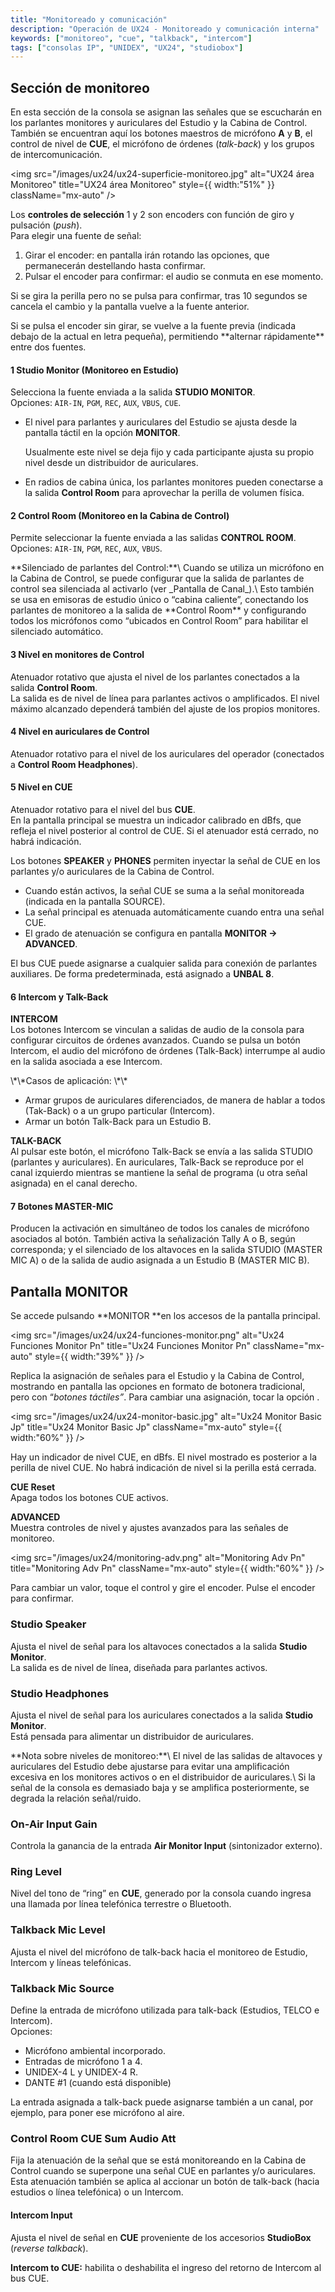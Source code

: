 ```yaml
---
title: "Monitoreado y comunicación"
description: "Operación de UX24 - Monitoreado y comunicación interna"
keywords: ["monitoreo", "cue", "talkback", "intercom"]
tags: ["consolas IP", "UNIDEX", "UX24", "studiobox"]
---
```


## Sección de monitoreo

En esta sección de la consola se asignan las señales que se escucharán en los parlantes monitores y auriculares del Estudio y la Cabina de Control.\
También se encuentran aquí los botones maestros de micrófono **A** y **B**, el control de nivel de **CUE**, el micrófono de órdenes (_talk-back_) y los grupos de intercomunicación.

<img
  src="/images/ux24/ux24-superficie-monitoreo.jpg"
  alt="UX24 área Monitoreo"
  title="UX24 área Monitoreo"
  style={{ width:"51%" }}
  className="mx-auto"
/>

Los **controles de selección** 1 y 2 son encoders con función de giro y pulsación (_push_).\
Para elegir una fuente de señal:

1. Girar el encoder: en pantalla irán rotando las opciones, que permanecerán destellando hasta confirmar.
2. Pulsar el encoder para confirmar: el audio se conmuta en ese momento.

Si se gira la perilla pero no se pulsa para confirmar, tras 10 segundos se cancela el cambio y la pantalla vuelve a la fuente anterior.

<Tip>
  Si se pulsa el encoder sin girar, se vuelve a la fuente previa (indicada debajo de la actual en letra pequeña), permitiendo **alternar rápidamente** entre dos fuentes.
</Tip>

#### 1 <Icon icon="arrow-right-long" iconType="solid" color="#ffa300" size={18} />  Studio Monitor (Monitoreo en Estudio)

Selecciona la fuente enviada a la salida **STUDIO MONITOR**.\
Opciones: `AIR-IN`, `PGM`, `REC`, `AUX`, `VBUS`, `CUE`.

- El nivel para parlantes y auriculares del Estudio se ajusta desde la pantalla táctil en la opción **MONITOR**.

  Usualmente este nivel se deja fijo y cada participante ajusta su propio nivel desde un distribuidor de auriculares.
- En radios de cabina única, los parlantes monitores pueden conectarse a la salida **Control Room** para aprovechar la perilla de volumen física.

#### 2 <Icon icon="arrow-right-long" iconType="solid" color="#ffa300" size={18} /> Control Room (Monitoreo en la Cabina de Control)

Permite seleccionar la fuente enviada a las salidas **CONTROL ROOM**.\
Opciones: `AIR-IN`, `PGM`, `REC`, `AUX`, `VBUS`.

<Note>
  **Silenciado de parlantes del Control:**\
  Cuando se utiliza un micrófono en la Cabina de Control, se puede configurar que la salida de parlantes de control sea silenciada al activarlo (ver _Pantalla de Canal_).\
  Esto también se usa en emisoras de estudio único o “cabina caliente”, conectando los parlantes de monitoreo a la salida de **Control Room** y configurando todos los micrófonos como “ubicados en Control Room” para habilitar el silenciado automático.
</Note>

#### 3 <Icon icon="arrow-right-long" iconType="solid" color="#ffa300" size={18} /> Nivel en monitores de Control

Atenuador rotativo que ajusta el nivel de los parlantes conectados a la salida **Control Room**.\
La salida es de nivel de línea para parlantes activos o amplificados. El nivel máximo alcanzado dependerá también del ajuste de los propios monitores.

#### 4 <Icon icon="arrow-right-long" iconType="solid" color="#ffa300" size={18} /> Nivel en auriculares de Control

Atenuador rotativo para el nivel de los auriculares del operador (conectados a **Control Room Headphones**).

#### 5 <Icon icon="arrow-right-long" iconType="solid" color="#ffa300" size={18} /> Nivel en CUE

Atenuador rotativo para el nivel del bus **CUE**.\
En la pantalla principal se muestra un indicador calibrado en dBfs, que refleja el nivel posterior al control de CUE. Si el atenuador está cerrado, no habrá indicación.

Los botones **SPEAKER** y **PHONES** permiten inyectar la señal de CUE en los parlantes y/o auriculares de la Cabina de Control.

- Cuando están activos, la señal CUE se suma a la señal monitoreada (indicada en la pantalla SOURCE).
- La señal principal es atenuada automáticamente cuando entra una señal CUE.
- El grado de atenuación se configura en pantalla **MONITOR → ADVANCED**.

El bus CUE puede asignarse a cualquier salida para conexión de parlantes auxiliares. De forma predeterminada, está asignado a **UNBAL 8**.

#### 6 <Icon icon="arrow-right-long" iconType="solid" color="#ffa300" size={18} /> Intercom y Talk-Back

**INTERCOM**\
Los botones Intercom se vinculan a salidas de audio de la consola para configurar circuitos de órdenes avanzados. Cuando se pulsa un botón Intercom, el audio del micrófono de órdenes (Talk-Back) interrumpe al audio en la salida asociada a ese Intercom.

<Tip>
  \*\*Casos de aplicación: \*\*

  - Armar grupos de auriculares diferenciados, de manera de hablar a todos (Tak-Back) o a un grupo particular (Intercom).
  - Armar un botón Talk-Back para un Estudio B.
</Tip>

**TALK-BACK**\
Al pulsar este botón, el micrófono Talk-Back se envía a las salida STUDIO (parlantes y auriculares). En auriculares, Talk-Back se reproduce por el canal izquierdo mientras se mantiene la señal de programa (u otra señal asignada) en el canal derecho.

#### 7 <Icon icon="arrow-right-long" iconType="solid" color="#ffa300" size={18} /> Botones MASTER-MIC

Producen la activación en simultáneo de todos los canales de micrófono asociados al botón. También activa la señalización Tally A o B, según corresponda; y el silenciado de los altavoces en la salida STUDIO (MASTER MIC A) o de la salida de audio asignada a un Estudio B (MASTER MIC B).

## Pantalla MONITOR

Se accede pulsando \*\*MONITOR \*\*en los accesos de la pantalla principal.

<img
  src="/images/ux24/ux24-funciones-monitor.png"
  alt="Ux24 Funciones Monitor Pn"
  title="Ux24 Funciones Monitor Pn"
  className="mx-auto"
  style={{ width:"39%" }}
/>

Replica la asignación de señales para el Estudio y la Cabina de Control, mostrando en pantalla las opciones en formato de botonera tradicional, pero con “_botones táctiles”_. Para cambiar una asignación, tocar la opción .

<img
  src="/images/ux24/ux24-monitor-basic.jpg"
  alt="Ux24 Monitor Basic Jp"
  title="Ux24 Monitor Basic Jp"
  className="mx-auto"
  style={{ width:"60%" }}
/>

Hay un indicador de nivel CUE, en dBfs. El nivel mostrado es posterior a la perilla de nivel CUE. No habrá indicación de nivel si la perilla está cerrada.

**CUE Reset**\
Apaga todos los botones CUE activos.

**ADVANCED**\
Muestra controles de nivel y ajustes avanzados para las señales de monitoreo.

<img
  src="/images/ux24/monitoring-adv.png"
  alt="Monitoring Adv Pn"
  title="Monitoring Adv Pn"
  className="mx-auto"
  style={{ width:"60%" }}
/>

<Note>
  Para cambiar un valor, toque el control y gire el encoder. Pulse el encoder para confirmar.
</Note>

### Studio Speaker

Ajusta el nivel de señal para los altavoces conectados a la salida **Studio Monitor**.\
La salida es de nivel de línea, diseñada para parlantes activos.

### Studio Headphones

Ajusta el nivel de señal para los auriculares conectados a la salida **Studio Monitor**.\
Está pensada para alimentar un distribuidor de auriculares.

<Warning>
  **Nota sobre niveles de monitoreo:**\
  El nivel de las salidas de altavoces y auriculares del Estudio debe ajustarse para evitar una amplificación excesiva en los monitores activos o en el distribuidor de auriculares.\
  Si la señal de la consola es demasiado baja y se amplifica posteriormente, se degrada la relación señal/ruido.
</Warning>

### On-Air Input Gain

Controla la ganancia de la entrada **Air Monitor Input** (sintonizador externo).

### Ring Level

Nivel del tono de “ring” en **CUE**, generado por la consola cuando ingresa una llamada por línea telefónica terrestre o Bluetooth.

### Talkback Mic Level

Ajusta el nivel del micrófono de talk-back hacia el monitoreo de Estudio, Intercom y líneas telefónicas.

### Talkback Mic Source

Define la entrada de micrófono utilizada para talk-back (Estudios, TELCO e Intercom).\
Opciones:

- Micrófono ambiental incorporado.
- Entradas de micrófono 1 a 4.
- UNIDEX-4 L y UNIDEX-4 R.
- DANTE #1 (cuando está disponible)

La entrada asignada a talk-back puede asignarse también a un canal, por ejemplo, para poner ese micrófono al aire.

### Control Room CUE Sum Audio Att

Fija la atenuación de la señal que se está monitoreando en la Cabina de Control cuando se superpone una señal CUE en parlantes y/o auriculares.\
Esta atenuación también se aplica al accionar un botón de talk-back (hacia estudios o línea telefónica) o un Intercom.

#### Intercom Input

Ajusta el nivel de señal en **CUE** proveniente de los accesorios **StudioBox** (_reverse talkback_).

**Intercom to CUE:** habilita o deshabilita el ingreso del retorno de Intercom al bus CUE.